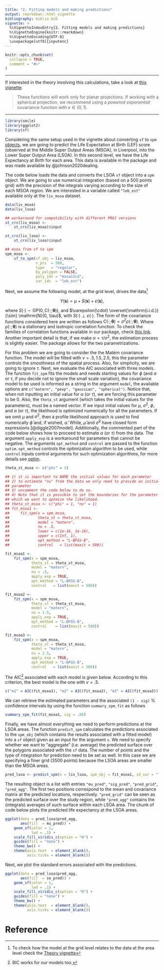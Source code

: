 ```yaml
---
title: "2. Fitting models and making predictions"
output: rmarkdown::html_vignette
bibliography: biblio.bib
vignette: >
  %\VignetteIndexEntry{2. Fitting models and making predictions}
  %\VignetteEngine{knitr::rmarkdown}
  %\VignetteEncoding{UTF-8}
  \usepackage[utf8]{inputenc}
---
```


```r
knitr::opts_chunk$set(
  collapse = TRUE,
  comment = "#>"
)
```

---

If interested in the theory involving this calculations, take a look at [this
vignette](https://lcgodoy.me/smile/articles/theory.html).

> These functions will work only for planar projections. If working with a
> spherical projection, we recommend using a _powered exponential_ covariance
> function with $\kappa \in (0, 1)$.

---

```r
library(smile)
library(ggplot2)
library(sf)
```

Considering the same setup used in the vignette about converting `sf` to `spm`
[objects](https://lcgodoy.me/smile/articles/sf-to-spm.html), we are going to
predict the Life Expectation at Birth (LEF) score (observed at the Middle Super
Output Areas (MSOA), in Liverpool, into the Lower Super Output Area (LSOA). In
this second level, we have the Life Expectancy at Birth for each area. This data
is available in the package and was made available by @johnson2020dealing.


The code below loads the data and converts the LSOA `sf` object into a `spm`
object. We are going to use numerical integration (based on a 500 points grid)
with the precision of the integrals varying according to the size of each MSOA
region. We are interested in a variable called `"leb_est"` available only at the
`liv_msoa` dataset.
```R
data(liv_msoa)
data(liv_lsoa)

## workaround for compatibility with different PROJ versions
st_crs(liv_msoa) <-
    st_crs(liv_msoa)$input

st_crs(liv_lsoa) <-
    st_crs(liv_lsoa)$input

## msoa from sf to spm
spm_msoa <-
    sf_to_spm(sf_obj = liv_msoa,
              n_pts  = 500,
              type   = "regular",
              by_polygon = FALSE,
              poly_ids = "msoa11cd",
              var_ids  = "leb_est")
```

Next, we assume the following model, at the grid level, drives the data^[To
check how the model at the grid level relates to the data at the area level
check the [Theory vignette](https://lcgodoy.me/smile/articles/theory.html)] 

$$Y(\mathbf{s}) = \mu + S(\mathbf{s}) + \varepsilon(\mathbf{s}), $$ 

where $S(\cdot) \sim \mathrm{GP}(0, \mathrm{C}(\cdot ; \,
\boldsymbol{\theta}))$, and $\varepsilon(\cdot) \overset{\mathrm{i.i.d.}}{\sim}
\mathrm{N}(0, \tau)$, with $S(\cdot) \perp \varepsilon(\cdot)$. The form of the
covariance functions considered here are written as follows $\mathrm{C}(\cdot ;
\, \boldsymbol{\theta} ) = \sigma^2 \rho(\cdot ; \, \boldsymbol{\theta})$. Where
$\rho(\cdot ; \, \boldsymbol{\theta})$ is a stationary and isotropic correlation
function. To check the families of correlation functions available in our
package, check [this
link](https://lcgodoy.me/smile/articles/sp-cov-functions.html). Another
important detail is that, if we make $\alpha = \tau / \sigma^2$, the estimation
process is slightly easier. The package allows for the two parametrizations.


For this problem we are going to consider the the Matérn covariance
function. The model will be fitted with $\nu = .5, 1.5, 2.5$, this the parameter
controls the smoothness of the spatial process. Also, for simplicity, we are
going to ignore $\tau$. Next, we evaluate the AIC associated with three
models. The function `fit_spm` fits the models and needs starting values for
$\phi$ (and $\alpha$ or $\tau$, if you decide not to ignore the small scale
variation), the covariance model to be used is informed as a string in the
argument `model`, the available options are `c("matern", "pexp", "gaussian",
"spherical")`. Notice that, when not inputting an initial value for $\alpha$ (or
$\tau$), we are forcing this parameter to be 0. Also, the `theta_st` argument
(which takes the initial values for the parameters), must be a named vector. If
we input initial values for $\mu$, $\sigma^2$, $\phi$, and $\alpha$ (or $\tau$),
the likelihood is optimized numerically for all the parameters. If we omit $\mu$
and $\sigma^2$, then a profile likelihood approach is used to find numerically
$\hat{\phi}$ and, if wished, $\hat{\alpha}$. While, $\hat{\mu}$ and
$\hat{\sigma}^2$ have closed form expressions [@diggle2007model]. Additionally,
the commented part of the code below shows how to proceed to estimate $\alpha$
(or $\tau$) from the data. The argument `apply_exp` is a workaround for
parameters that cannot be negative. The arguments `opt_method` and `control` are
passed to the function `optim`. `opt_method` controls the optimization algorithm
to be used, while `control` inputs control arguments for such optimization
algorithms, for more details see
[optim](https://stat.ethz.ch/R-manual/R-devel/library/stats/html/optim.html).
```R
theta_st_msoa <- c("phi" = 1)

## 1) it is important to NAME the initial values for each parameter
## 2) to estimate "nu" from the data we only need to provide an initial value for such
## parameter
## 3) uncomment the code below to do so.
## 4) Note that it is possible to set the boundaries for the parameter space on
## which we want to optmize the likelihood.
## theta_st_msoa <- c("phi" = 1, "nu" = 1)
## fit_msoa1 <-
##     fit_spm(x = spm_msoa,
##             theta_st = theta_st_msoa,
##             model = "matern",
##             nu = .5,
##             lower = c(1e-16, 1e-16),
##             upper = c(Inf, 1),
##             opt_method = "L-BFGS-B",
##             control   = list(maxit = 500))

fit_msoa1 <-
    fit_spm(x = spm_msoa,
            theta_st = theta_st_msoa,
            model = "matern",
            nu = .5,
            apply_exp = TRUE,
            opt_method = "L-BFGS-B",
            control   = list(maxit = 500))

fit_msoa2 <-
    fit_spm(x = spm_msoa,
            theta_st = theta_st_msoa,
            model = "matern",
            nu = 1.5,
            apply_exp = TRUE,
            opt_method = "L-BFGS-B",
            control    = list(maxit = 500))

fit_msoa3 <-
    fit_spm(x = spm_msoa,
            theta_st = theta_st_msoa,
            model = "matern",
            nu = 2.5,
            apply_exp = TRUE,
            opt_method = "L-BFGS-B",
            control   = list(maxit = 500))
```
The AIC^[BIC works for our models too.] associated with each model is given
below. According to this criterion, the best model is the one with $\nu =
.5$.
```r
c("m1" = AIC(fit_msoa1), "m2" = AIC(fit_msoa2), "m3" = AIC(fit_msoa3))
```
We can retrieve the estimated parameters and the associated `(1 - sig)` %
confidence intervals by using the function `summary_spm_fit` as follows
```R
summary_spm_fit(fit_msoa1, sig = .05)
```
Finally, we have almost everything we need to perform predictions at the LSOA
areas. The function `predict_spm` calculates the predictions associated to the
`spm_obj` (which contains the results associated with a fitted model) into a
`sf` object given as an input for the argument `x`. We need to specify whether
we want to "aggregate" (i.e. average) the predicted surface over the polygons
associated with the `sf` data. The number of points and the type of integration
for prediction need to be set as well. In this case we are specifying a finer
grid (3500 points) because the LSOA areas are smaller than the MSOA areas.
```R
pred_lsoa <- predict_spm(x = liv_lsoa, spm_obj = fit_msoa1, id_var = "lsoa11cd")
```
The resulting object is a list with entries `"mu_pred"`, `"sig_pred"`,
`"pred_grid"`, `"pred_agg"`. The first two positions correspond to the mean and
covariance matrix at the predicted locations, respectively. `"pred_grid"` can be
seen as the predicted surface over the study region, while `"pred_agg"` contains
the (integrals) averages of such surface within each LSOA area. The chunk of
code below plots the predicted life expectancy at the LSOA areas.
```R
ggplot(data = pred_lsoa$pred_agg,
       aes(fill  = mu_pred)) +
    geom_sf(color = 1,
            lwd = .1) +
    scale_fill_viridis_c(option = "H") +
    guides(fill = "none") +
    theme_bw() +
    theme(axis.text  = element_blank(),
          axis.ticks = element_blank())
```

Next, we plot the standard errors associated with the predictions.
```R
ggplot(data = pred_lsoa$pred_agg,
       aes(fill  = se_pred)) +
    geom_sf(color = 1,
            lwd = .1) +
    scale_fill_viridis_c(option = "H") +
    guides(fill = "none") +
    theme_bw() +
    theme(axis.text  = element_blank(),
          axis.ticks = element_blank())
```

# Reference
